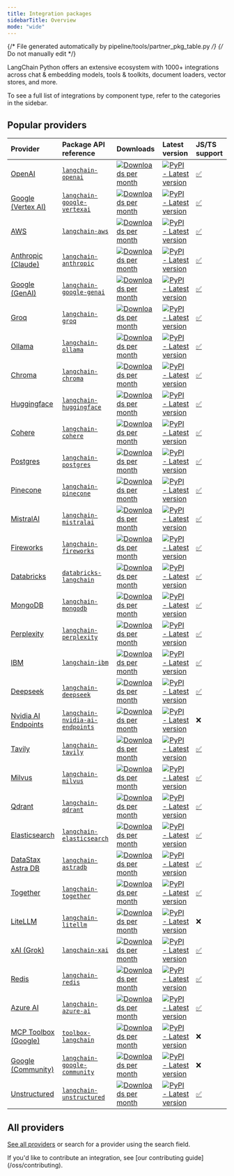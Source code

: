 ```yaml
---
title: Integration packages
sidebarTitle: Overview
mode: "wide"
---
```

{/* File generated automatically by pipeline/tools/partner_pkg_table.py */}
{/* Do not manually edit */}

LangChain Python offers an extensive ecosystem with 1000+ integrations across chat & embedding models, tools & toolkits, document loaders, vector stores, and more.

<Columns cols={3}>
    <Card title="Chat models" icon="message" href="/oss/integrations/chat" arrow />
    <Card title="Embedding models" icon="layer-group" href="/oss/integrations/text_embedding" arrow />
    <Card title="Tools and toolkits" icon="screwdriver-wrench" href="/oss/integrations/tools" arrow />
</Columns>

To see a full list of integrations by component type, refer to the categories in the sidebar.

## Popular providers

| Provider | Package API reference | Downloads | Latest version | <Tooltip tip="Whether an equivalent version exists in the TypeScript version of LangChain. Click the checkmark to visit the respective package.">JS/TS support</Tooltip> |
| :--- | :--- | :--- | :--- | :--- |
| [OpenAI](/oss/integrations/providers/openai/) | [`langchain-openai`](https://reference.langchain.com/python/integrations/langchain_openai/) | <a href="https://pypi.org/project/langchain-openai/" target="_blank"><img src="https://static.pepy.tech/badge/langchain-openai/month" alt="Downloads per month" noZoom class="rounded not-prose" /></a> | <a href="https://pypi.org/project/langchain-openai/" target="_blank"><img src="https://img.shields.io/pypi/v/langchain-openai?style=flat-square&label=%20" alt="PyPI - Latest version" noZoom class="rounded not-prose" /></a> | [✅](https://www.npmjs.com/package/@langchain/openai) |
| [Google (Vertex AI)](/oss/integrations/providers/google) | [`langchain-google-vertexai`](https://reference.langchain.com/python/integrations/langchain_google_vertexai/) | <a href="https://pypi.org/project/langchain-google-vertexai/" target="_blank"><img src="https://static.pepy.tech/badge/langchain-google-vertexai/month" alt="Downloads per month" noZoom class="rounded not-prose" /></a> | <a href="https://pypi.org/project/langchain-google-vertexai/" target="_blank"><img src="https://img.shields.io/pypi/v/langchain-google-vertexai?style=flat-square&label=%20" alt="PyPI - Latest version" noZoom class="rounded not-prose" /></a> | [✅](https://www.npmjs.com/package/@langchain/google-vertexai) |
| [AWS](/oss/integrations/providers/aws/) | [`langchain-aws`](https://reference.langchain.com/python/integrations/langchain_aws/) | <a href="https://pypi.org/project/langchain-aws/" target="_blank"><img src="https://static.pepy.tech/badge/langchain-aws/month" alt="Downloads per month" noZoom class="rounded not-prose" /></a> | <a href="https://pypi.org/project/langchain-aws/" target="_blank"><img src="https://img.shields.io/pypi/v/langchain-aws?style=flat-square&label=%20" alt="PyPI - Latest version" noZoom class="rounded not-prose" /></a> | [✅](https://www.npmjs.com/package/@langchain/aws) |
| [Anthropic (Claude)](/oss/integrations/providers/anthropic/) | [`langchain-anthropic`](https://reference.langchain.com/python/integrations/langchain_anthropic/) | <a href="https://pypi.org/project/langchain-anthropic/" target="_blank"><img src="https://static.pepy.tech/badge/langchain-anthropic/month" alt="Downloads per month" noZoom class="rounded not-prose" /></a> | <a href="https://pypi.org/project/langchain-anthropic/" target="_blank"><img src="https://img.shields.io/pypi/v/langchain-anthropic?style=flat-square&label=%20" alt="PyPI - Latest version" noZoom class="rounded not-prose" /></a> | [✅](https://www.npmjs.com/package/@langchain/anthropic) |
| [Google (GenAI)](/oss/integrations/providers/google) | [`langchain-google-genai`](https://reference.langchain.com/python/integrations/langchain_google_genai/) | <a href="https://pypi.org/project/langchain-google-genai/" target="_blank"><img src="https://static.pepy.tech/badge/langchain-google-genai/month" alt="Downloads per month" noZoom class="rounded not-prose" /></a> | <a href="https://pypi.org/project/langchain-google-genai/" target="_blank"><img src="https://img.shields.io/pypi/v/langchain-google-genai?style=flat-square&label=%20" alt="PyPI - Latest version" noZoom class="rounded not-prose" /></a> | [✅](https://www.npmjs.com/package/@langchain/google-genai) |
| [Groq](/oss/integrations/providers/groq/) | [`langchain-groq`](https://reference.langchain.com/python/integrations/langchain_groq/) | <a href="https://pypi.org/project/langchain-groq/" target="_blank"><img src="https://static.pepy.tech/badge/langchain-groq/month" alt="Downloads per month" noZoom class="rounded not-prose" /></a> | <a href="https://pypi.org/project/langchain-groq/" target="_blank"><img src="https://img.shields.io/pypi/v/langchain-groq?style=flat-square&label=%20" alt="PyPI - Latest version" noZoom class="rounded not-prose" /></a> | [✅](https://www.npmjs.com/package/@langchain/groq) |
| [Ollama](/oss/integrations/providers/ollama/) | [`langchain-ollama`](https://reference.langchain.com/python/integrations/langchain_ollama/) | <a href="https://pypi.org/project/langchain-ollama/" target="_blank"><img src="https://static.pepy.tech/badge/langchain-ollama/month" alt="Downloads per month" noZoom class="rounded not-prose" /></a> | <a href="https://pypi.org/project/langchain-ollama/" target="_blank"><img src="https://img.shields.io/pypi/v/langchain-ollama?style=flat-square&label=%20" alt="PyPI - Latest version" noZoom class="rounded not-prose" /></a> | [✅](https://www.npmjs.com/package/@langchain/ollama) |
| [Chroma](/oss/integrations/providers/chroma/) | [`langchain-chroma`](https://reference.langchain.com/python/integrations/langchain_chroma/) | <a href="https://pypi.org/project/langchain-chroma/" target="_blank"><img src="https://static.pepy.tech/badge/langchain-chroma/month" alt="Downloads per month" noZoom class="rounded not-prose" /></a> | <a href="https://pypi.org/project/langchain-chroma/" target="_blank"><img src="https://img.shields.io/pypi/v/langchain-chroma?style=flat-square&label=%20" alt="PyPI - Latest version" noZoom class="rounded not-prose" /></a> | [✅](https://www.npmjs.com/package/@langchain/community) |
| [Huggingface](/oss/integrations/providers/huggingface/) | [`langchain-huggingface`](https://reference.langchain.com/python/integrations/langchain_huggingface/) | <a href="https://pypi.org/project/langchain-huggingface/" target="_blank"><img src="https://static.pepy.tech/badge/langchain-huggingface/month" alt="Downloads per month" noZoom class="rounded not-prose" /></a> | <a href="https://pypi.org/project/langchain-huggingface/" target="_blank"><img src="https://img.shields.io/pypi/v/langchain-huggingface?style=flat-square&label=%20" alt="PyPI - Latest version" noZoom class="rounded not-prose" /></a> | [✅](https://www.npmjs.com/package/@langchain/community) |
| [Cohere](/oss/integrations/providers/cohere/) | [`langchain-cohere`](https://reference.langchain.com/python/integrations/langchain_cohere/) | <a href="https://pypi.org/project/langchain-cohere/" target="_blank"><img src="https://static.pepy.tech/badge/langchain-cohere/month" alt="Downloads per month" noZoom class="rounded not-prose" /></a> | <a href="https://pypi.org/project/langchain-cohere/" target="_blank"><img src="https://img.shields.io/pypi/v/langchain-cohere?style=flat-square&label=%20" alt="PyPI - Latest version" noZoom class="rounded not-prose" /></a> | [✅](https://www.npmjs.com/package/@langchain/cohere) |
| [Postgres](/oss/integrations/providers/pgvector) | [`langchain-postgres`](https://reference.langchain.com/python/integrations/langchain_postgres/) | <a href="https://pypi.org/project/langchain-postgres/" target="_blank"><img src="https://static.pepy.tech/badge/langchain-postgres/month" alt="Downloads per month" noZoom class="rounded not-prose" /></a> | <a href="https://pypi.org/project/langchain-postgres/" target="_blank"><img src="https://img.shields.io/pypi/v/langchain-postgres?style=flat-square&label=%20" alt="PyPI - Latest version" noZoom class="rounded not-prose" /></a> | [✅](https://www.npmjs.com/package/@langchain/community) |
| [Pinecone](/oss/integrations/providers/pinecone/) | [`langchain-pinecone`](https://reference.langchain.com/python/integrations/langchain_pinecone/) | <a href="https://pypi.org/project/langchain-pinecone/" target="_blank"><img src="https://static.pepy.tech/badge/langchain-pinecone/month" alt="Downloads per month" noZoom class="rounded not-prose" /></a> | <a href="https://pypi.org/project/langchain-pinecone/" target="_blank"><img src="https://img.shields.io/pypi/v/langchain-pinecone?style=flat-square&label=%20" alt="PyPI - Latest version" noZoom class="rounded not-prose" /></a> | [✅](https://www.npmjs.com/package/@langchain/pinecone) |
| [MistralAI](/oss/integrations/providers/mistralai/) | [`langchain-mistralai`](https://reference.langchain.com/python/integrations/langchain_mistralai/) | <a href="https://pypi.org/project/langchain-mistralai/" target="_blank"><img src="https://static.pepy.tech/badge/langchain-mistralai/month" alt="Downloads per month" noZoom class="rounded not-prose" /></a> | <a href="https://pypi.org/project/langchain-mistralai/" target="_blank"><img src="https://img.shields.io/pypi/v/langchain-mistralai?style=flat-square&label=%20" alt="PyPI - Latest version" noZoom class="rounded not-prose" /></a> | [✅](https://www.npmjs.com/package/@langchain/mistralai) |
| [Fireworks](/oss/integrations/providers/fireworks/) | [`langchain-fireworks`](https://reference.langchain.com/python/integrations/langchain_fireworks/) | <a href="https://pypi.org/project/langchain-fireworks/" target="_blank"><img src="https://static.pepy.tech/badge/langchain-fireworks/month" alt="Downloads per month" noZoom class="rounded not-prose" /></a> | <a href="https://pypi.org/project/langchain-fireworks/" target="_blank"><img src="https://img.shields.io/pypi/v/langchain-fireworks?style=flat-square&label=%20" alt="PyPI - Latest version" noZoom class="rounded not-prose" /></a> | [✅](https://www.npmjs.com/package/@langchain/community) |
| [Databricks](/oss/integrations/providers/databricks/) | [`databricks-langchain`](https://pypi.org/project/databricks-langchain/) | <a href="https://pypi.org/project/databricks-langchain/" target="_blank"><img src="https://static.pepy.tech/badge/databricks-langchain/month" alt="Downloads per month" noZoom class="rounded not-prose" /></a> | <a href="https://pypi.org/project/databricks-langchain/" target="_blank"><img src="https://img.shields.io/pypi/v/databricks-langchain?style=flat-square&label=%20" alt="PyPI - Latest version" noZoom class="rounded not-prose" /></a> | [✅](https://www.npmjs.com/package/@langchain/community) |
| [MongoDB](/oss/integrations/providers/mongodb_atlas) | [`langchain-mongodb`](https://reference.langchain.com/python/integrations/langchain_mongodb/) | <a href="https://pypi.org/project/langchain-mongodb/" target="_blank"><img src="https://static.pepy.tech/badge/langchain-mongodb/month" alt="Downloads per month" noZoom class="rounded not-prose" /></a> | <a href="https://pypi.org/project/langchain-mongodb/" target="_blank"><img src="https://img.shields.io/pypi/v/langchain-mongodb?style=flat-square&label=%20" alt="PyPI - Latest version" noZoom class="rounded not-prose" /></a> | [✅](https://www.npmjs.com/package/@langchain/mongodb) |
| [Perplexity](/oss/integrations/providers/perplexity/) | [`langchain-perplexity`](https://reference.langchain.com/python/integrations/langchain_perplexity/) | <a href="https://pypi.org/project/langchain-perplexity/" target="_blank"><img src="https://static.pepy.tech/badge/langchain-perplexity/month" alt="Downloads per month" noZoom class="rounded not-prose" /></a> | <a href="https://pypi.org/project/langchain-perplexity/" target="_blank"><img src="https://img.shields.io/pypi/v/langchain-perplexity?style=flat-square&label=%20" alt="PyPI - Latest version" noZoom class="rounded not-prose" /></a> | [✅](https://www.npmjs.com/package/@langchain/community) |
| [IBM](/oss/integrations/providers/ibm/) | [`langchain-ibm`](https://reference.langchain.com/python/integrations/langchain_ibm/) | <a href="https://pypi.org/project/langchain-ibm/" target="_blank"><img src="https://static.pepy.tech/badge/langchain-ibm/month" alt="Downloads per month" noZoom class="rounded not-prose" /></a> | <a href="https://pypi.org/project/langchain-ibm/" target="_blank"><img src="https://img.shields.io/pypi/v/langchain-ibm?style=flat-square&label=%20" alt="PyPI - Latest version" noZoom class="rounded not-prose" /></a> | [✅](https://www.npmjs.com/package/@langchain/ibm) |
| [Deepseek](/oss/integrations/providers/deepseek/) | [`langchain-deepseek`](https://reference.langchain.com/python/integrations/langchain_deepseek/) | <a href="https://pypi.org/project/langchain-deepseek/" target="_blank"><img src="https://static.pepy.tech/badge/langchain-deepseek/month" alt="Downloads per month" noZoom class="rounded not-prose" /></a> | <a href="https://pypi.org/project/langchain-deepseek/" target="_blank"><img src="https://img.shields.io/pypi/v/langchain-deepseek?style=flat-square&label=%20" alt="PyPI - Latest version" noZoom class="rounded not-prose" /></a> | [✅](https://www.npmjs.com/package/@langchain/deepseek) |
| [Nvidia AI Endpoints](/oss/integrations/providers/nvidia) | [`langchain-nvidia-ai-endpoints`](https://reference.langchain.com/python/integrations/langchain_nvidia_ai_endpoints/) | <a href="https://pypi.org/project/langchain-nvidia-ai-endpoints/" target="_blank"><img src="https://static.pepy.tech/badge/langchain-nvidia-ai-endpoints/month" alt="Downloads per month" noZoom class="rounded not-prose" /></a> | <a href="https://pypi.org/project/langchain-nvidia-ai-endpoints/" target="_blank"><img src="https://img.shields.io/pypi/v/langchain-nvidia-ai-endpoints?style=flat-square&label=%20" alt="PyPI - Latest version" noZoom class="rounded not-prose" /></a> | ❌ |
| [Tavily](/oss/integrations/providers/tavily/) | [`langchain-tavily`](https://pypi.org/project/langchain-tavily/) | <a href="https://pypi.org/project/langchain-tavily/" target="_blank"><img src="https://static.pepy.tech/badge/langchain-tavily/month" alt="Downloads per month" noZoom class="rounded not-prose" /></a> | <a href="https://pypi.org/project/langchain-tavily/" target="_blank"><img src="https://img.shields.io/pypi/v/langchain-tavily?style=flat-square&label=%20" alt="PyPI - Latest version" noZoom class="rounded not-prose" /></a> | [✅](https://www.npmjs.com/package/@langchain/tavily) |
| [Milvus](/oss/integrations/providers/milvus/) | [`langchain-milvus`](https://reference.langchain.com/python/integrations/langchain_milvus/) | <a href="https://pypi.org/project/langchain-milvus/" target="_blank"><img src="https://static.pepy.tech/badge/langchain-milvus/month" alt="Downloads per month" noZoom class="rounded not-prose" /></a> | <a href="https://pypi.org/project/langchain-milvus/" target="_blank"><img src="https://img.shields.io/pypi/v/langchain-milvus?style=flat-square&label=%20" alt="PyPI - Latest version" noZoom class="rounded not-prose" /></a> | [✅](https://www.npmjs.com/package/@langchain/community) |
| [Qdrant](/oss/integrations/providers/qdrant/) | [`langchain-qdrant`](https://reference.langchain.com/python/integrations/langchain_qdrant/) | <a href="https://pypi.org/project/langchain-qdrant/" target="_blank"><img src="https://static.pepy.tech/badge/langchain-qdrant/month" alt="Downloads per month" noZoom class="rounded not-prose" /></a> | <a href="https://pypi.org/project/langchain-qdrant/" target="_blank"><img src="https://img.shields.io/pypi/v/langchain-qdrant?style=flat-square&label=%20" alt="PyPI - Latest version" noZoom class="rounded not-prose" /></a> | [✅](https://www.npmjs.com/package/@langchain/qdrant) |
| [Elasticsearch](/oss/integrations/providers/elasticsearch/) | [`langchain-elasticsearch`](https://reference.langchain.com/python/integrations/langchain_elasticsearch/) | <a href="https://pypi.org/project/langchain-elasticsearch/" target="_blank"><img src="https://static.pepy.tech/badge/langchain-elasticsearch/month" alt="Downloads per month" noZoom class="rounded not-prose" /></a> | <a href="https://pypi.org/project/langchain-elasticsearch/" target="_blank"><img src="https://img.shields.io/pypi/v/langchain-elasticsearch?style=flat-square&label=%20" alt="PyPI - Latest version" noZoom class="rounded not-prose" /></a> | [✅](https://www.npmjs.com/package/@langchain/community) |
| [DataStax Astra DB](/oss/integrations/providers/astradb/) | [`langchain-astradb`](https://reference.langchain.com/python/integrations/langchain_astradb/) | <a href="https://pypi.org/project/langchain-astradb/" target="_blank"><img src="https://static.pepy.tech/badge/langchain-astradb/month" alt="Downloads per month" noZoom class="rounded not-prose" /></a> | <a href="https://pypi.org/project/langchain-astradb/" target="_blank"><img src="https://img.shields.io/pypi/v/langchain-astradb?style=flat-square&label=%20" alt="PyPI - Latest version" noZoom class="rounded not-prose" /></a> | [✅](https://www.npmjs.com/package/@langchain/community) |
| [Together](/oss/integrations/providers/together/) | [`langchain-together`](https://reference.langchain.com/python/integrations/langchain_together/) | <a href="https://pypi.org/project/langchain-together/" target="_blank"><img src="https://static.pepy.tech/badge/langchain-together/month" alt="Downloads per month" noZoom class="rounded not-prose" /></a> | <a href="https://pypi.org/project/langchain-together/" target="_blank"><img src="https://img.shields.io/pypi/v/langchain-together?style=flat-square&label=%20" alt="PyPI - Latest version" noZoom class="rounded not-prose" /></a> | [✅](https://www.npmjs.com/package/@langchain/community) |
| [LiteLLM](/oss/integrations/providers/litellm/) | [`langchain-litellm`](https://pypi.org/project/langchain-litellm/) | <a href="https://pypi.org/project/langchain-litellm/" target="_blank"><img src="https://static.pepy.tech/badge/langchain-litellm/month" alt="Downloads per month" noZoom class="rounded not-prose" /></a> | <a href="https://pypi.org/project/langchain-litellm/" target="_blank"><img src="https://img.shields.io/pypi/v/langchain-litellm?style=flat-square&label=%20" alt="PyPI - Latest version" noZoom class="rounded not-prose" /></a> | ❌ |
| [xAI (Grok)](/oss/integrations/providers/xai/) | [`langchain-xai`](https://reference.langchain.com/python/integrations/langchain_xai/) | <a href="https://pypi.org/project/langchain-xai/" target="_blank"><img src="https://static.pepy.tech/badge/langchain-xai/month" alt="Downloads per month" noZoom class="rounded not-prose" /></a> | <a href="https://pypi.org/project/langchain-xai/" target="_blank"><img src="https://img.shields.io/pypi/v/langchain-xai?style=flat-square&label=%20" alt="PyPI - Latest version" noZoom class="rounded not-prose" /></a> | [✅](https://www.npmjs.com/package/@langchain/xai) |
| [Redis](/oss/integrations/providers/redis/) | [`langchain-redis`](https://reference.langchain.com/python/integrations/langchain_redis/) | <a href="https://pypi.org/project/langchain-redis/" target="_blank"><img src="https://static.pepy.tech/badge/langchain-redis/month" alt="Downloads per month" noZoom class="rounded not-prose" /></a> | <a href="https://pypi.org/project/langchain-redis/" target="_blank"><img src="https://img.shields.io/pypi/v/langchain-redis?style=flat-square&label=%20" alt="PyPI - Latest version" noZoom class="rounded not-prose" /></a> | [✅](https://www.npmjs.com/package/@langchain/redis) |
| [Azure AI](/oss/integrations/providers/azure_ai) | [`langchain-azure-ai`](https://reference.langchain.com/python/integrations/langchain_azure_ai/) | <a href="https://pypi.org/project/langchain-azure-ai/" target="_blank"><img src="https://static.pepy.tech/badge/langchain-azure-ai/month" alt="Downloads per month" noZoom class="rounded not-prose" /></a> | <a href="https://pypi.org/project/langchain-azure-ai/" target="_blank"><img src="https://img.shields.io/pypi/v/langchain-azure-ai?style=flat-square&label=%20" alt="PyPI - Latest version" noZoom class="rounded not-prose" /></a> | [✅](https://www.npmjs.com/package/@langchain/openai) |
| [MCP Toolbox (Google)](/oss/integrations/providers/toolbox/) | [`toolbox-langchain`](https://pypi.org/project/toolbox-langchain/) | <a href="https://pypi.org/project/toolbox-langchain/" target="_blank"><img src="https://static.pepy.tech/badge/toolbox-langchain/month" alt="Downloads per month" noZoom class="rounded not-prose" /></a> | <a href="https://pypi.org/project/toolbox-langchain/" target="_blank"><img src="https://img.shields.io/pypi/v/toolbox-langchain?style=flat-square&label=%20" alt="PyPI - Latest version" noZoom class="rounded not-prose" /></a> | ❌ |
| [Google (Community)](/oss/integrations/providers/google) | [`langchain-google-community`](https://reference.langchain.com/python/integrations/langchain_google_community/) | <a href="https://pypi.org/project/langchain-google-community/" target="_blank"><img src="https://static.pepy.tech/badge/langchain-google-community/month" alt="Downloads per month" noZoom class="rounded not-prose" /></a> | <a href="https://pypi.org/project/langchain-google-community/" target="_blank"><img src="https://img.shields.io/pypi/v/langchain-google-community?style=flat-square&label=%20" alt="PyPI - Latest version" noZoom class="rounded not-prose" /></a> | ❌ |
| [Unstructured](/oss/integrations/providers/unstructured/) | [`langchain-unstructured`](https://reference.langchain.com/python/integrations/langchain_unstructured/) | <a href="https://pypi.org/project/langchain-unstructured/" target="_blank"><img src="https://static.pepy.tech/badge/langchain-unstructured/month" alt="Downloads per month" noZoom class="rounded not-prose" /></a> | <a href="https://pypi.org/project/langchain-unstructured/" target="_blank"><img src="https://img.shields.io/pypi/v/langchain-unstructured?style=flat-square&label=%20" alt="PyPI - Latest version" noZoom class="rounded not-prose" /></a> | [✅](https://www.npmjs.com/package/@langchain/community) |

## All providers

[See all providers](/oss/integrations/providers/all_providers) or search for a provider using the search field.

<Info>
    If you'd like to contribute an integration, see [our contributing guide](/oss/contributing).
</Info>

